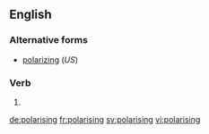 ==English==

===Alternative forms===
* [[polarizing]] (''US'')

===Verb===
{{head|en|present participle}}

# {{present participle of|polarise|lang=en}}

[[de:polarising]]
[[fr:polarising]]
[[sv:polarising]]
[[vi:polarising]]